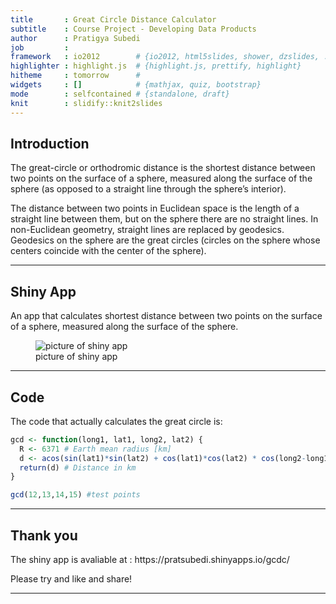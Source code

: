 ```yaml
---
title       : Great Circle Distance Calculator
subtitle    : Course Project - Developing Data Products
author      : Pratigya Subedi
job         : 
framework   : io2012        # {io2012, html5slides, shower, dzslides, ...}
highlighter : highlight.js  # {highlight.js, prettify, highlight}
hitheme     : tomorrow      # 
widgets     : []            # {mathjax, quiz, bootstrap}
mode        : selfcontained # {standalone, draft}
knit        : slidify::knit2slides
---
```


## Introduction
The great-circle or orthodromic distance is the shortest distance between two points on the surface of a sphere, measured along the surface of the sphere (as opposed to a straight line through the sphere's interior). 

The distance between two points in Euclidean space is the length of a straight line between them, but on the sphere there are no straight lines. In non-Euclidean geometry, straight lines are replaced by geodesics. Geodesics on the sphere are the great circles (circles on the sphere whose centers coincide with the center of the sphere).

---  

## Shiny App

An app that calculates shortest distance between two points on the surface of a sphere, measured along the surface of the sphere.


![picture of shiny app](assets/img/Shinyapp_image.JPG)


---

## Code

The code that actually calculates the great circle is:

```r
gcd <- function(long1, lat1, long2, lat2) {
  R <- 6371 # Earth mean radius [km]
  d <- acos(sin(lat1)*sin(lat2) + cos(lat1)*cos(lat2) * cos(long2-long1)) * R
  return(d) # Distance in km
}

gcd(12,13,14,15) #test points

```

---

## Thank you

The shiny app is avaliable at : https://pratsubedi.shinyapps.io/gcdc/

Please try and like and share!

---